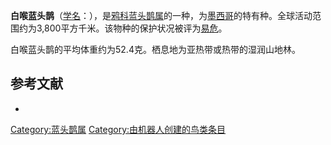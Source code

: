 {{noteTA
|G1=unit
}}
{{Speciesbox
| name = 白喉蓝头鹊
| image = 
| status = VU | status_system = IUCN3.1
| genus = Cyanolyca
| species = mirabilis
| authority = {{link-en|爱德华·威廉·纳尔逊|Edward William Nelson|Nelson}}, 1903
| range_map = 
}}

'''白喉蓝头鹊'''（[[学名|学名]]：{{lang|la|''Cyanolyca mirabilis''}}），是[[鸦科|鸦科]][[蓝头鹊属|蓝头鹊属]]的一种，为[[墨西哥|墨西哥]]的特有种。全球活动范围约为3,800平方千米。该物种的保护状况被评为[[易危|易危]]。

白喉蓝头鹊的平均体重约为52.4克。栖息地为亚热带或热带的湿润山地林。

== 参考文献 ==
*{{cite web|url=http://www.birdlife.org/datazone/speciesfactsheet.php?id=5700&m=0|title=Cyanolyca mirabilis|publisher=[[国际鸟盟|BirdLife.org]]|accessdate=2011-06-27}}
{{Taxonbar|from=Q1587927}}

[[Category:蓝头鹊属|Category:蓝头鹊属]]
[[Category:由机器人创建的鸟类条目|Category:由机器人创建的鸟类条目]]